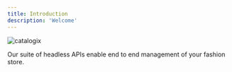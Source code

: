 ```yaml
---
title: Introduction
description: 'Welcome'
---
```


<img
  src="https://d1q9qhpdr6ehzh.streamoid.com/thumbnail/Catalogix_logo"
  alt="catalogix"
/>

Our suite of headless APIs enable end to end management of your fashion store.